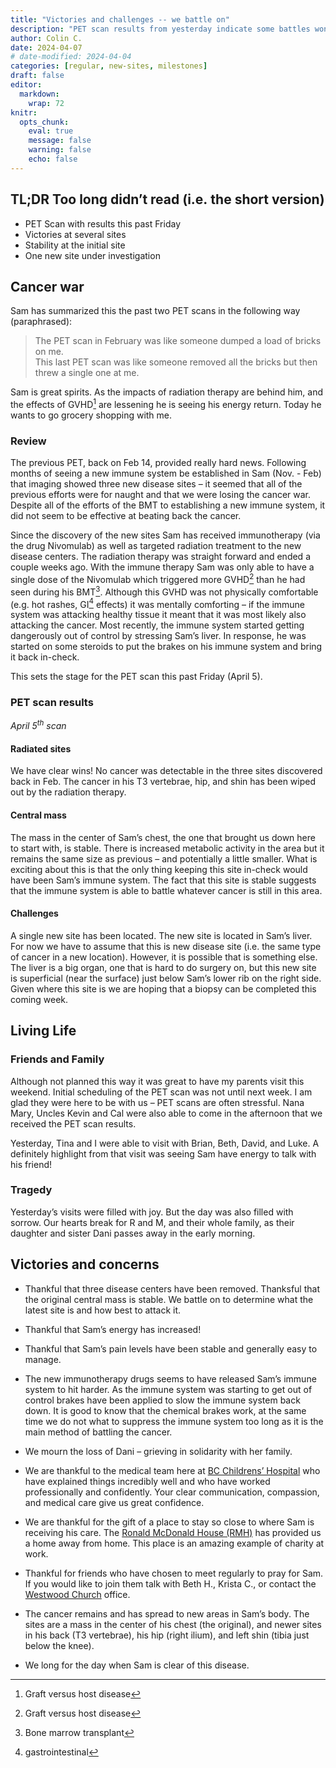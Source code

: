 ```yaml
---
title: "Victories and challenges -- we battle on"
description: "PET scan results from yesterday indicate some battles won!"
author: Colin C.
date: 2024-04-07
# date-modified: 2024-04-04
categories: [regular, new-sites, milestones]
draft: false
editor: 
  markdown: 
    wrap: 72
knitr: 
  opts_chunk: 
    eval: true
    message: false
    warning: false
    echo: false
---
```


::: {.callout-note icon="false"}
## TL;DR [Too long didn't read (i.e. the short version)]{.small}

-   PET Scan with results this past Friday
-   Victories at several sites
-   Stability at the initial site
-   One new site under investigation
:::

## Cancer war

Sam has summarized this the past two PET scans in the following way
(paraphrased):

> The PET scan in February was like someone dumped a load of bricks on
> me.\
> This last PET scan was like someone removed all the bricks but then
> threw a single one at me.

Sam is great spirits. As the impacts of radiation therapy are behind
him, and the effects of GVHD[^1] are lessening he is seeing his energy
return. Today he wants to go grocery shopping with me.

[^1]: Graft versus host disease

### Review

The previous PET, back on Feb 14, provided really hard news. Following
months of seeing a new immune system be established in Sam (Nov. - Feb)
that imaging showed three new disease sites -- it seemed that all of the
previous efforts were for naught and that we were losing the cancer war.
Despite all of the efforts of the BMT to establishing a new immune
system, it did not seem to be effective at beating back the cancer.

Since the discovery of the new sites Sam has received immunotherapy (via
the drug Nivomulab) as well as targeted radiation treatment to the new
disease centers. The radiation therapy was straight forward and ended a
couple weeks ago. With the immune therapy Sam was only able to have a
single dose of the Nivomulab which triggered more GVHD[^2] than he had
seen during his BMT[^3]. Although this GVHD was not physically
comfortable (e.g. hot rashes, GI[^4] effects) it was mentally comforting
-- if the immune system was attacking healthy tissue it meant that it
was most likely also attacking the cancer. Most recently, the immune
system started getting dangerously out of control by stressing Sam's
liver. In response, he was started on some steroids to put the brakes on
his immune system and bring it back in-check.

[^2]: Graft versus host disease

[^3]: Bone marrow transplant

[^4]: gastrointestinal

This sets the stage for the PET scan this past Friday (April 5).

### PET scan results

*April 5^th^ scan*

#### Radiated sites

We have clear wins! No cancer was detectable in the three sites
discovered back in Feb. The cancer in his T3 vertebrae, hip, and shin
has been wiped out by the radiation therapy.

#### Central mass

The mass in the center of Sam's chest, the one that brought us down here
to start with, is stable. There is increased metabolic activity in the
area but it remains the same size as previous -- and potentially a
little smaller. What is exciting about this is that the only thing
keeping this site in-check would have been Sam's immune system. The fact
that this site is stable suggests that the immune system is able to
battle whatever cancer is still in this area.

#### Challenges

A single new site has been located. The new site is located in Sam's
liver. For now we have to assume that this is new disease site (i.e. the
same type of cancer in a new location). However, it is possible that is
something else. The liver is a big organ, one that is hard to do surgery
on, but this new site is superficial (near the surface) just below Sam's
lower rib on the right side. Given where this site is we are hoping that
a biopsy can be completed this coming week.

## Living Life

### Friends and Family

Although not planned this way it was great to have my parents visit this
weekend. Initial scheduling of the PET scan was not until next week. I
am glad they were here to be with us -- PET scans are often stressful.
Nana Mary, Uncles Kevin and Cal were also able to come in the afternoon
that we received the PET scan results.

Yesterday, Tina and I were able to visit with Brian, Beth, David, and
Luke. A definitely highlight from that visit was seeing Sam have energy
to talk with his friend!

### Tragedy

Yesterday's visits were filled with joy. But the day was also filled
with sorrow. Our hearts break for R and M, and their whole family, as
their daughter and sister Dani passes away in the early morning.

## Victories and concerns

-   Thankful that three disease centers have been removed. Thanksful
    that the original central mass is stable. We battle on to determine
    what the latest site is and how best to attack it.

-   Thankful that Sam's energy has increased!

-   Thankful that Sam's pain levels have been stable and generally easy
    to manage.

-   The new immunotherapy drugs seems to have released Sam's immune
    system to hit harder. As the immune system was starting to get out
    of control brakes have been applied to slow the immune system back
    down. It is good to know that the chemical brakes work, at the same
    time we do not what to suppress the immune system too long as it is
    the main method of battling the cancer.

-   We mourn the loss of Dani – grieving in solidarity with her family.

-   We are thankful to the medical team here at [BC Childrens'
    Hospital](http://www.bcchildrens.ca) who have explained things
    incredibly well and who have worked professionally and confidently.
    Your clear communication, compassion, and medical care give us great
    confidence.

-   We are thankful for the gift of a place to stay so close to where
    Sam is receiving his care. The [Ronald McDonald House
    (RMH)](https://rmhbc.ca) has provided us a home away from home. This
    place is an amazing example of charity at work.

-   Thankful for friends who have chosen to meet regularly to pray for
    Sam. If you would like to join them talk with Beth H., Krista C., or
    contact the [Westwood Church](https://westwoodchurch.bc.ca) office.

-   The cancer remains and has spread to new areas in Sam's body. The
    sites are a mass in the center of his chest (the original), and
    newer sites in his back (T3 vertebrae), his hip (right ilium), and
    left shin (tibia just below the knee).

-   We long for the day when Sam is clear of this disease.